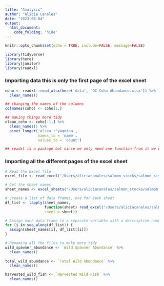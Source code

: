 ```yaml
---
title: "Analysis"
author: "Alicia Canales"
date: "2023-05-04"
output: 
  html_document:
    code_folding: 'hide'
---
```


```r
knitr::opts_chunk$set(echo = TRUE, include=FALSE, message=FALSE)
```

```r
library(tidyverse)
library(here)
library(janitor)
library(readxl)
```

### Importing data **this is only the first page of the excel sheet**
```r
coho <- readxl::read_xlsx(here('data', 'OC Coho Abundance.xlsx')) %>%
  clean_names()

## changing the names of the columns
colnames(coho) <- coho[1,]

## making things more tidy
clean_coho <- coho[-1,] %>% 
  clean_names() %>% 
  pivot_longer('alsea':'yaquina',
               names_to = 'name',
               values_to = 'count')

## readxl is a package but since we only need one function from it we don't have to call the whole thing from our library. In the future, if we see a package that we only need one function from we can call it within a code chunk with '::' and the desired function following.
```

### Importing all the different pages of the excel sheet 
```r
# Read the Excel file
excel_file <- read_excel("/Users/aliciacanales/salmon_stocks/salmon_sisters/data/OC Coho Abundance.xlsx", sheet = NULL, col_names = TRUE)

# Get the sheet names
sheet_names <- excel_sheets("/Users/aliciacanales/salmon_stocks/salmon_sisters/data/OC Coho Abundance.xlsx")

# Create a list of data frames, one for each sheet
df_list <- lapply(sheet_names, 
                  function(sheet) read_excel("/Users/aliciacanales/salmon_stocks/salmon_sisters/data/OC Coho Abundance.xlsx", 
                  sheet = sheet))

# Assign each data frame to a separate variable with a descriptive name
for (i in seq_along(df_list)) {
  assign(sheet_names[i], df_list[[i]])
}

# Renaming all the files to make more tidy
wild_spawner_abundance <- `Wild Spawner Abundance` %>% 
  clean_names()
    
total_wild_abundance <- `Total Wild Abundance` %>% 
  clean_names()

harvested_wild_fish <- `Harvested Wild Fish` %>% 
  clean_names()
```


```r

```


